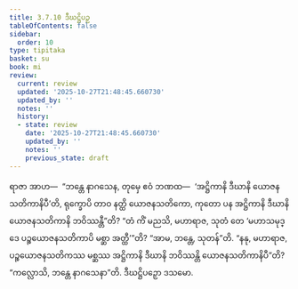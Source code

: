 ```yaml
---
title: 3.7.10 ဒီဃဋ္ဌိပဉှ
tableOfContents: false
sidebar:
  order: 10
type: tipitaka
basket: su
book: mi
review:
  current: review
  updated: '2025-10-27T21:48:45.660730'
  updated_by: ''
  notes: ''
  history:
  - state: review
    date: '2025-10-27T21:48:45.660730'
    updated_by: ''
    notes: ''
    previous_state: draft
---
```



<ReviewStatus review={frontmatter.review} showDetails={true} />

<HypothesisAnnotation frontmatter={frontmatter} />

<DynamicBreadcrumb />

<Division number="103" book="mi" e="ch" v="28">

<Paragraph number="488" book="mi">
ရာဇာ အာဟ—  “ဘန္တေ နာဂသေန, တုမှေ ဧဝံ ဘဏထ—  ‘အဋ္ဌိကာနိ ဒီဃာနိ ယောဇနသတိကာနိပီ’တိ, ရုက္ခောပိ တာဝ နတ္ထိ ယောဇနသတိကော, ကုတော ပန အဋ္ဌိကာနိ ဒီဃာနိ ယောဇနသတိကာနိ ဘဝိဿန္တီ”တိ?
</Paragraph>

<Paragraph number="489" book="mi">
“တံ ကိံ မညသိ, မဟာရာဇ, သုတံ တေ ‘မဟာသမုဒ္ဒေ ပဉ္စယောဇနသတိကာပိ မစ္ဆာ အတ္ထီ’”တိ? “အာမ, ဘန္တေ, သုတန်”တိ. “နနု, မဟာရာဇ, ပဉ္စယောဇနသတိကဿ မစ္ဆဿ အဋ္ဌိကာနိ ဒီဃာနိ ဘဝိဿန္တိ ယောဇနသတိကာနိပီ”တိ?
</Paragraph>

<Paragraph number="490" book="mi">
“ကလ္လောသိ, ဘန္တေ နာဂသေနာ”တိ.

</Paragraph>
</Division>

<Paragraph number="491" type="center" book="mi">
ဒီဃဋ္ဌိပဉှော ဒသမော.
</Paragraph>